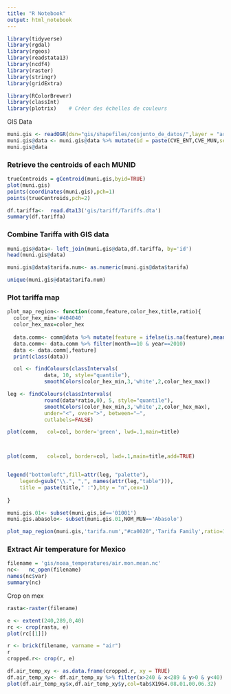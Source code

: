 ```yaml
---
title: "R Notebook"
output: html_notebook
---
```


```r
library(tidyverse)
library(rgdal)
library(rgeos)
library(readstata13)
library(ncdf4)
library(raster)
library(stringr)
library(gridExtra)

library(RColorBrewer)
library(classInt)
library(plotrix)    # Créer des échelles de couleurs

```
GIS Data
```r
muni.gis <- readOGR(dsn="gis/shapefiles/conjunto_de_datos/",layer = "areas_geoestadisticas_municipales")
muni.gis@data <- muni.gis@data %>% mutate(id = paste(CVE_ENT,CVE_MUN,sep=''))
muni.gis@data
```
### Retrieve the centroids of each MUNID
```r
trueCentroids = gCentroid(muni.gis,byid=TRUE)
plot(muni.gis)
points(coordinates(muni.gis),pch=1)
points(trueCentroids,pch=2)
```



```r
df.tariffa<-  read.dta13('gis/tariff/Tariffs.dta')
summary(df.tariffa)
```
### Combine Tariffa with GIS data
```r
muni.gis@data<- left_join(muni.gis@data,df.tariffa, by='id')
head(muni.gis@data)

muni.gis@data$tarifa.num<- as.numeric(muni.gis@data$tarifa)

unique(muni.gis@data$tarifa.num)
```
### Plot tariffa map

```r
plot_map_region<- function(comm,feature,color_hex,title,ratio){
  color_hex_min='#404040'
  color_hex_max=color_hex
  
  data.comm<- comm@data %>% mutate(feature = ifelse(is.na(feature),mean(feature),feature))
  data.comm<- data.comm %>% filter(month==10 & year==2010)
  data <- data.comm[,feature]
  print(class(data))

  col <- findColours(classIntervals(
            data, 10, style="quantile"),
            smoothColors(color_hex_min,3,'white',2,color_hex_max))

leg <- findColours(classIntervals(
            round(data*ratio,0), 5, style="quantile"),
            smoothColors(color_hex_min,3,'white',2,color_hex_max),
            under="<", over=">", between="–",
            cutlabels=FALSE)

plot(comm,   col=col, border='green', lwd=.1,main=title)



plot(comm,   col=col, border=col, lwd=.1,main=title,add=TRUE)


legend("bottomleft",fill=attr(leg, "palette"),
    legend=gsub("\\.", ",", names(attr(leg,"table"))),
    title = paste(title," :"),bty = "n",cex=1)
  
}

muni.gis.01<- subset(muni.gis,id=='01001')
muni.gis.abasolo<- subset(muni.gis.01,NOM_MUN=='Abasolo')

plot_map_region(muni.gis,'tarifa.num',"#ca0020",'Tarifa Family',ratio=1)
```
### Extract Air temperature for Mexico

```r
filename = 'gis/noaa_temperatures/air.mon.mean.nc'
nc<-   nc_open(filename)
names(nc$var)
summary(nc)
```
Crop on mex
```r
rasta<-raster(filename)

e <- extent(240,289,0,40)
rc <- crop(rasta, e)
plot(rc[[1]])
```

```r
r <- brick(filename, varname = "air")
r
cropped.r<- crop(r, e)
```

```r
df.air_temp_xy <- as.data.frame(cropped.r, xy = TRUE)
df.air_temp_xy<- df.air_temp_xy %>% filter(x>240 & x<289 & y>0 & y<40)
plot(df.air_temp_xy$x,df.air_temp_xy$y,col=tab$X1964.08.01.00.06.32)
```



